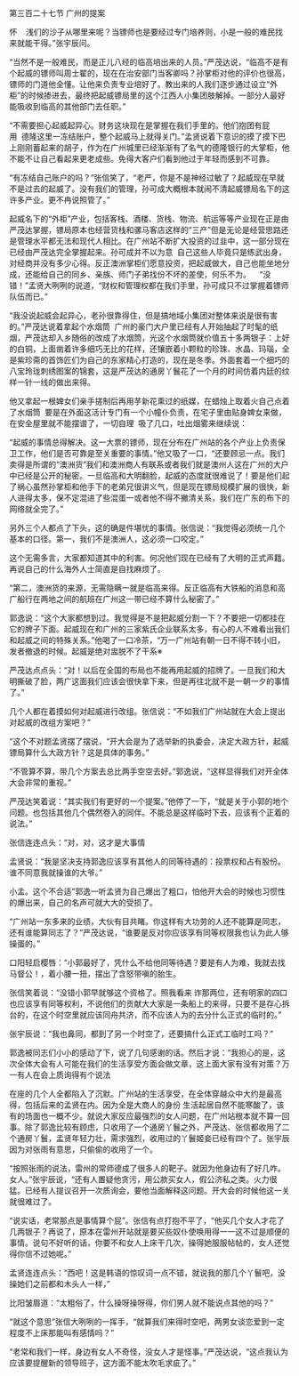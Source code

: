 

第三百二十七节 广州的提案

怀    浅们的沙子从哪里来呢？当镖师也是要经过专门培养则，小是一般的难民找来就能干得。”张宇辰问。

“当然不是一般难民，而是正儿八经的临高培出来的人员。”严茂达说，“临高不是有个起威的镖师叫周士翟的，现在在治安部门当客卿吗？孙掌柜对他的评价也很高，镖师的门道他全懂。让他来负责专业培好了。教出来的人我们逐步通过设立“外柜”的时候掺进去，最终把起威镖局里的这个江西人小集团肢解掉。一部分人最好能吸收到临高的其他部门去任职。”

“不需要担心起威起异心。财务这块现在是掌握在我们手里的。他们抱团有屁用  德隆这里一冻结账户，整个起威马上就得关门。”孟贤说着下意识的摸了摸下巴上刚刚蓄起来的胡子，作为在广州城里已经渐渐有了名气的德隆银行的大掌柜，他不能不让自己看起来更老成些。免得大客户们看到他过于年轻而感到不可靠。

“有冻结自己账户的吗？”张信笑了，“老严，你是不是神经过敏了？起威现在早就不是过去的起威了。没有我们的管理，孙可成大概根本就闹不清起威镖局名下的这许多产业。更不冉说照管了。”

起威名下的“外柜”产业，包括客栈、酒楼、货栈、物流、航运等等产业现在正是由严茂达掌握，镖局原本也经营货栈和骡马客店这样的“三产”但是无论是经营思路还是管理水平都无法和现代人相比。在广州站不断扩大投资的过韭中，这一部分现在已经由严茂达完全掌握起来。孙可成并不以为意  自己这些人毕竟只是练武出身，对经商并没有多少心得。反正澳洲掌柜们愿意投资，把起威做大，自己也能坐地分成，还能给自己的同乡、亲族、师门子弟找份不坏的差使，何乐不为。    “没错！”孟贤大咧咧的说道，“财权和管理权都在我们手里，孙可成只不过掌握着镖师队伍而已。”

“我没说起威会起异心，老孙很靠得住，但是搞地域小集团对整体来说是很有害的。”严茂达说着拿起个水烟筒  广州的豪门大户里已经有人开始抽起了时髦的纸烟，严茂达却入乡随俗的改成了水烟筒，光这个水烟筒就价值五十多两银子：上好的白铜，上面凿着许多细巧无比的花样，还镶嵌着小颗粒的珍珠、水晶、玛瑙，全是紫珍斋的首饰匠们为自己的东家精心打造的，现在是冬季。外面套着一个细巧的八宝玲珑刺绣图案的锦套，这是严茂达的通房丫鬟花了一个月的时间仿着内廷的纹样一针一线的做出来得。

他又拿起一根婢女们亲手搓制后再用芋新花熏过的纸媒，在蜡烛上取着火自己点着了水烟筒  要是在外面这活计专门有一个小幢仆负责，在宅子里由贴身婢女来做，在安全屋里就不能摆谱了，一切自理  吸了几口，吐出烟雾来继续说：

“起威的事情总得解决。这一大票的镖师，现在分布在广州站的各个产业上负责保卫工作，他们是否可靠是至关重要的事情。”他又吸了一口，“还要顾忌一点。我们卖得是所谓的“澳洲货”我们和澳洲商人有联系或者我们就是澳州人这在广州的大户中已经是公开的秘密。一旦临高和大明翻脸，起威的态度就很难说了！要是他们起了祸心虽然孙掌柜和他手下的老弟兄很讲义气，但是现在镖局规模扩展的很快，新人进得太多，保不定混进了些混蛋一或者他不得不撇清关系，我们在广东的布下的网络就全完了。”

另外三个人都点了下头，这的确是件堪忧的事情。张信说：“我觉得必须统一几个基本的口径。第一，我们不是澳洲人，这必须一口咬定。”

这个无需多言，大家都知道其中的利害。何况他们现在已经有了大明的正式声籍。再说自己的什么海外人士简直是自找麻烦了。

“第二，澳洲货的来源，无需隐瞒一就是临高来得。反正临高有大铁船的消息和高广船行在两地之间的航班在广州这一带已经不算什么秘密了。”

郭逸说：“这个大家都想到过。我觉得是不是把起威分割一下？不要把一切都挂在它的牌子下面。起威现在和广州的三家紫氏企业联系太多，有心的人不难看出我们和起威之间的特殊关系。”他喝了一口冷茶，“万一广州站有朝一日不得不转小旧，发者撤退的时候。起威是绝对盅脱不了干系※

严茂达点点头：“对！以后在全国的布局也不能再用起威的招牌了。一旦我们和大明撕破了脸，两广这面我们应该会很快拿下来，但是再往北就不是一朝一夕的事情了。”

几个人都在着摸如何对起威进行改组。张信说：“不如我们广州站就在大会上提出对起威的改组方案吧？”

“这个不对题孟贤摆了摆说，“开大会是为了选举新的执委会，决定大政方针，起威镖局算什么大政方针？这是具体的事务。”

“不管算不算，带几个方案去总比两手空空去好。”郭逸说，“这样显得我们对开全体大会非常的重视。”

严茂达笑着说：“其实我们有更好的一个提案。”他停了一下，“就是关于小郭的地个问题。也包括其他几个偶然卷入的同伴。不能总是这样临时下去，应该有个正着的说法。”

张信连连点头：“对，对，这才是大事情

孟贤说：“我是坚决支持郭逸应该享有其他人的同等待遇的：投票权和占有股份。谁不同意我就操谁的大爷。”

小孟。这个不合适”郭逸一听孟贤为自己爆出了粗口，怕他开大会的时候也习惯性的爆出来，自己的名声可就大大的受损了。

“广州站一东多来的业绩，大伙有目共睹。你这样有大功劳的人还不能算是同志，还有谁能算同志了？”严茂达说，“谁要是反对你应该享有同等权限我也认为此人够操蛋的。”

口阳轻启樱唇：“小郭最好了，凭什么不给他同等待遇？要是有人为难，我就去找马督公！，着小腰一扭，摆出了含怒带嗔的胎生。

张信笑着说：“没错小郭早就够这个资格了。照我看来 诈那两位，还有明家的四口也应该享有同等权利，不说他们的贡献大大家是一条船上的来得，只要不是存心拆台的，在这个时空里就应该同舟共济，而不应该人为的去分什么正式的临时的。”

张宇辰说：“我也鼻同，都到了另一个时空了，还要搞什么正式工临时工吗？”

郭逸被同志们小小的感动了下，说了几句感谢的话。然后才说：“我担心的是，这次全体大会有人可能在我们的生活享受方面会做文章，这上面大家有没有对策？万一有人在会上质询得有个说法

在座的几个人全都陷入了沉默。广州站的生活享受，在全体穿越众中大约是最高得，包括后来的孟贤在内。因为全是大商人的身份 生活起居自然不能寒酸了，该有的场面也一概不少。就说大家反应最强烈的女人问题，在广州站根本就不算一回事。除了郭逸比较有顾虑，只收用了一个通房丫鬟之外，严茂达、张信都收用了二个通房丫鬟，孟贤年轻力壮，需求强烈，收用过的丫鬟姬妾已经有四个了。张宇辰因为对张雨有意思，只偷偷的收用了一个。

“按照张雨的说法，雷州的常师德成了很多人的靶子。就因为他身边有了好几咋。女人。”张宇辰说，“还有人置疑他贪污，用公款买女人，假公济私之类。火力很猛。已经有人提议召开一次质询会，要他当面解释这问题。开大会的时候他这一关就很难过了。

“说实话，老常那点是事情算个屁”。张信有点打抱不平了，“他买几个女人才花了几两银子？再说了，原本在雷州开站就是要买些奴仆使唤用得一一这不过是顺便的事情。说句不好听的话，你要不和女人上床干几次，操得她服服帖帖的，女人还觉得你信不过她呢。”

孟贤连连点头：“西吧！这是韩语的惊叹词一点不错，就说我的那几个丫鬟吧，没操她们之前都和木头人一样，”

比阳皱眉道：“太粗俗了，什么操呀操呀得，你们男人就不能说点其他的吗？”

“就这个意思”张信大咧咧的一挥手，“就算我们来得时空吧，两男女谈恋爱到一定程度不上床那能叫有感情吗？”

“老常和我们一样，身边有女人不奇怪，没女人才是怪事。”严茂达说，“这点我认为应该要提醒新的领导班子，这方面不能太吹毛求疵了。”

